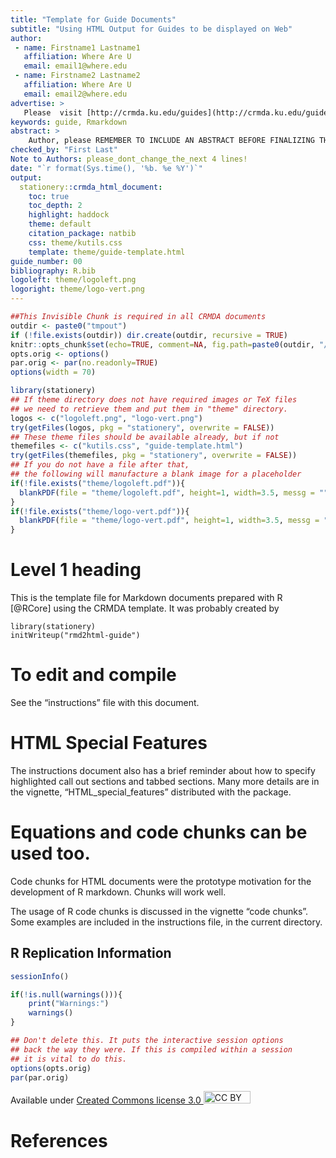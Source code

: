 ```yaml
---
title: "Template for Guide Documents"
subtitle: "Using HTML Output for Guides to be displayed on Web"
author:
 - name: Firstname1 Lastname1
   affiliation: Where Are U
   email: email1@where.edu
 - name: Firstname2 Lastname2
   affiliation: Where Are U
   email: email2@where.edu
advertise: >
   Please  visit [http://crmda.ku.edu/guides](http://crmda.ku.edu/guides) 
keywords: guide, Rmarkdown
abstract: >
    Author, please REMEMBER TO INCLUDE AN ABSTRACT BEFORE FINALIZING THIS DOCUMENT!
checked_by: "First Last"
Note to Authors: please_dont_change_the_next 4 lines!
date: "`r format(Sys.time(), '%b. %e %Y')`"
output:
  stationery::crmda_html_document:
    toc: true
    toc_depth: 2
    highlight: haddock
    theme: default
    citation_package: natbib
    css: theme/kutils.css
    template: theme/guide-template.html
guide_number: 00
bibliography: R.bib
logoleft: theme/logoleft.png
logoright: theme/logo-vert.png
---
```


```r
##This Invisible Chunk is required in all CRMDA documents
outdir <- paste0("tmpout")
if (!file.exists(outdir)) dir.create(outdir, recursive = TRUE)
knitr::opts_chunk$set(echo=TRUE, comment=NA, fig.path=paste0(outdir, "/p-"))
opts.orig <- options()
par.orig <- par(no.readonly=TRUE)
options(width = 70)
```

```r
library(stationery)
## If theme directory does not have required images or TeX files
## we need to retrieve them and put them in "theme" directory. 
logos <- c("logoleft.png", "logo-vert.png")
try(getFiles(logos, pkg = "stationery", overwrite = FALSE))
## These theme files should be available already, but if not
themefiles <- c("kutils.css", "guide-template.html")
try(getFiles(themefiles, pkg = "stationery", overwrite = FALSE))
## If you do not have a file after that, 
## the following will manufacture a blank image for a placeholder
if(!file.exists("theme/logoleft.pdf")){
  blankPDF(file = "theme/logoleft.pdf", height=1, width=3.5, messg = "")
}
if(!file.exists("theme/logo-vert.pdf")){
  blankPDF(file = "theme/logo-vert.pdf", height=1, width=3.5, messg = "")
}
```

# Level 1 heading

This is the template file for Markdown documents prepared
with R [@RCore] using the CRMDA template. It was probably created by

```
library(stationery)
initWriteup("rmd2html-guide")
```

# To edit and compile

See the "instructions" file with this document.

# HTML Special Features

The instructions document also has a brief reminder about
how to specify highlighted call out sections and tabbed sections.
Many more details are in the vignette, "HTML_special_features"
distributed with the package.


# Equations and code chunks can be used too.

Code chunks for HTML documents were the prototype motivation for the
development of R markdown. Chunks will work well.

The usage of R code chunks is discussed in the vignette "code chunks".
Some examples are included in the instructions file, in the current
directory.



[//]: (All guides must have this as the final stanza)

## R Replication Information
```r
sessionInfo()
```

```r
if(!is.null(warnings())){
    print("Warnings:")
    warnings()
}
```

```r
## Don't delete this. It puts the interactive session options
## back the way they were. If this is compiled within a session
## it is vital to do this.
options(opts.orig)
par(par.orig)
```

Available under
[Created Commons license 3.0 <img src="http://crmda.dept.ku.edu/images/cc-3.0.png" alt="CC BY"
style="width: 75px;height: 20px;"/>](http://creativecommons.org/licenses/by/3.0/)

# References
